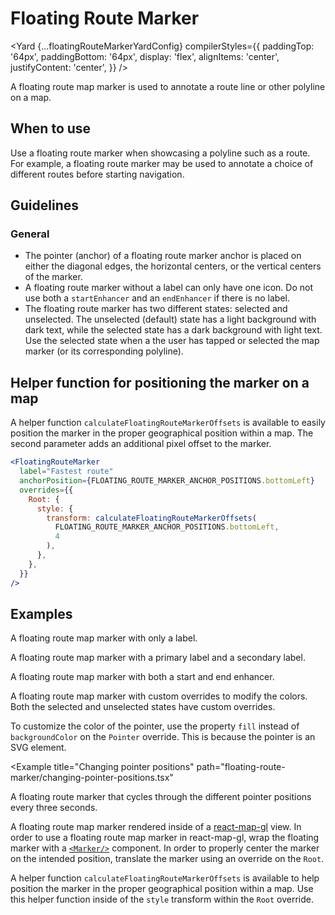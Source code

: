 <!--
Copyright (c) Uber Technologies, Inc.

This source code is licensed under the MIT license found in the
LICENSE file in the root directory of this source tree.
-->






# Floating Route Marker

<Yard
  {...floatingRouteMarkerYardConfig}
  compilerStyles={{
    paddingTop: '64px',
    paddingBottom: '64px',
    display: 'flex',
    alignItems: 'center',
    justifyContent: 'center',
  }}
/>

A floating route map marker is used to annotate a route line or other polyline on a map.

## When to use

Use a floating route marker when showcasing a polyline such as a route. For example, a floating route marker may be used to annotate a choice of different routes before starting navigation.

## Guidelines

### General

- The pointer (anchor) of a floating route marker anchor is placed on either the diagonal edges, the horizontal centers, or the vertical centers of the marker.
- A floating route marker without a label can only have one icon. Do not use both a `startEnhancer` and an `endEnhancer` if there is no label.
- The floating route marker has two different states: selected and unselected. The unselected (default) state has a light background with dark text, while the selected state has a dark background with light text. Use the selected state when a the user has tapped or selected the map marker (or its corresponding polyline).

## Helper function for positioning the marker on a map

A helper function `calculateFloatingRouteMarkerOffsets` is available to easily position the marker in the proper geographical position within a map. The second parameter adds an additional pixel offset to the marker.

```jsx
<FloatingRouteMarker
  label="Fastest route"
  anchorPosition={FLOATING_ROUTE_MARKER_ANCHOR_POSITIONS.bottomLeft}
  overrides={{
    Root: {
      style: {
        transform: calculateFloatingRouteMarkerOffsets(
          FLOATING_ROUTE_MARKER_ANCHOR_POSITIONS.bottomLeft,
          4
        ),
      },
    },
  }}
/>
```

## Examples

<Example title="Basic usage" path="floating-route-marker/basic.tsx">
  <FloatingMarkerContainer>
    <Basic />
  </FloatingMarkerContainer>
</Example>

A floating route map marker with only a label.

<Example title="Primary and secondary labels" path="floating-route-marker/secondary-label.tsx">
  <FloatingMarkerContainer>
    <SecondaryLabel />
  </FloatingMarkerContainer>
</Example>

A floating route map marker with a primary label and a secondary label.

<Example title="Start and end enhancers" path="floating-route-marker/start-end-enhancer.tsx">
  <FloatingMarkerContainer>
    <StartEndEnhacer />
  </FloatingMarkerContainer>
</Example>

A floating route map marker with both a start and end enhancer.

<Example title="Custom color overrides" path="floating-route-marker/custom-color-overrides.tsx">
  <CustomColorOverrides />
</Example>

A floating route map marker with custom overrides to modify the colors. Both the selected and unselected states have custom overrides.

To customize the color of the pointer, use the property `fill` instead of `backgroundColor` on the `Pointer` override. This is because the pointer is an SVG element.

<Example
  title="Changing pointer positions"
  path="floating-route-marker/changing-pointer-positions.tsx"
>
  <ChangingPointerPositions />
</Example>

A floating route marker that cycles through the different pointer positions every three seconds.

<Example title="Usage with react-map-gl" path="floating-route-marker/react-map-gl.tsx">
  <ReactMapGL />
</Example>

A floating route map marker rendered inside of a [react-map-gl](https://visgl.github.io/react-map-gl/) view. In order to use a floating route map marker in react-map-gl, wrap the floating marker with a [`<Marker/>`](https://visgl.github.io/react-map-gl/docs/api-reference/marker) component. In order to properly center the marker on the intended position, translate the marker using an override on the `Root`.

A helper function `calculateFloatingRouteMarkerOffsets` is available to help position the marker in the proper geographical position within a map. Use this helper function inside of the `style` transform within the `Root` override.

<Exports
  component={FloatingRouteMarkerExports}
  title="Floating Route Marker exports"
  path="baseui/map-marker"
/>
